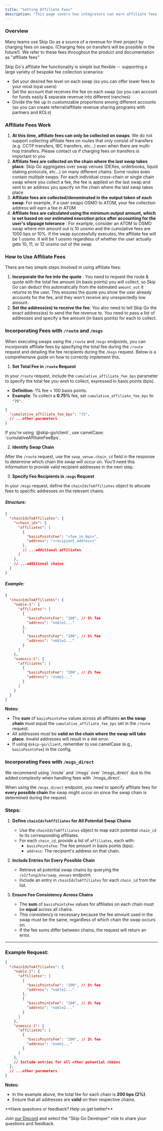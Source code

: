 ```yaml
---
title: "Setting Affiliate Fees"
description: "This page covers how integrators can earn affiliate fees on swaps."
---
```


### Overview

Many teams use Skip Go as a source of a revenue for their project by charging fees on swaps. (Charging fees on transfers will be possible in the future!). We refer to these fees throughout the product and documentation as "affiliate fees"

Skip Go's affiliate fee functionality is simple but flexible -- supporting a large variety of bespoke fee collection scenarios:

* Set your desired fee level on each swap (so you can offer lower fees to your most loyal users)
* Set the account that receives the fee on each swap (so you can account for funds easily & separate revenue into different tranches)
* Divide the fee up in customizable proportions among different accounts (so you can create referral/affiliate revenue sharing programs with partners and KOLs)

### Affiliate Fees Work

1. **At this time, affiliate fees can only be collected on swaps**. We do not support collecting affiliate fees on routes that only consist of transfers (e.g. CCTP transfers, IBC transfers, etc...) even when there are multi-hop transfers. Please contact us if charging fees on transfers is important to you
2. **Affiliate fees are collected on the chain where the last swap takes place**: Skip Go aggregates over swap venues (DEXes, orderbooks, liquid staking protocols, etc...) on many different chains. Some routes even contain multiple swaps. For each individual cross-chain or single chain swap where you collect a fee, the fee is applied on the last swap and sent to an address you specify on the chain where the last swap takes place
3. **Affiliate fees are collected/denominated in the output token of each swap**: For example, if a user swaps OSMO to ATOM, your fee collection address will earn a fee in ATOM
4. **Affiliate fees are calculated using the minimum output amount, which is set based on our estimated execution price after accounting for the user's slippage tolerance** : For example, consider an ATOM to OSMO swap where min amount out is 10 uosmo and the cumulative fees are 1000 bps or 10%. If the swap successfully executes, the affiliate fee will be 1 uosmo. It will be 1 uosmo regardless of whether the user actually gets 10, 11, or 12 uosmo out of the swap

### How to Use Affiliate Fees

There are two simple steps involved in using affiliate fees:

1. **Incorporate the fee into the quote** : You need to request the route & quote with the total fee amount (in basis points) you will collect, so Skip Go can deduct this automatically from the estimated `amount_out` it returns to the user. This ensures the quote you show the user already accounts for the fee, and they won't receive any unexpectedly low amount.
2. **Set the address(es) to receive the fee**: You also need to tell Skip Go the exact address(es) to send the fee revenue to. You need to pass a list of addresses and specify a fee amount (in basis points) for each to collect.

### Incorporating Fees with `/route` and `/msgs`

When executing swaps using the `/route` and `/msgs` endpoints, you can incorporate affiliate fees by specifying the total fee during the `/route` request and detailing the fee recipients during the `/msgs` request. Below is a comprehensive guide on how to correctly implement this.

1. **Set Total Fee in `/route` Request**

In your `/route` request, include the `cumulative_affiliate_fee_bps` parameter to specify the total fee you wish to collect, expressed in basis points (bps).

- **Definition**: 1% fee = 100 basis points.
- **Example**: To collect a **0.75%** fee, set `cumulative_affiliate_fee_bps` to `"75"`.

```json
{
  "cumulative_affiliate_fee_bps": "75",
  // ...other parameters
}
```
<Info>
 If you're using `@skip-go/client`, use camelCase: `cumulativeAffiliateFeeBps`.
</Info>


2. **Identify Swap Chain**

After the `/route` request, use the `swap_venue.chain_id` field in the response to determine which chain the swap will occur on. You'll need this information to provide valid recipient addresses in the next step.

3. **Specify Fee Recipients in `/msgs` Request**

In your `/msgs` request, define the `chainIdsToAffiliates` object to allocate fees to specific addresses on the relevant chains.

##### Structure:

```json
{
  "chainIdsToAffiliates": {
    "<chain_id>": {
      "affiliates": [
        {
          "basisPointsFee": "<fee_in_bps>",
          "address": "<recipient_address>"
        },
        // ...additional affiliates
      ]
    },
    // ...additional chains
  }
}
```

##### Example:

```json
{
  "chainIdsToAffiliates": {
    "noble-1": {
      "affiliates": [
        {
          "basisPointsFee": "100", // 1% fee
          "address": "noble1..."
        },
        {
          "basisPointsFee": "100", // 1% fee
          "address": "noble2..."
        }
      ]
    },
    "osmosis-1": {
      "affiliates": [
        {
          "basisPointsFee": "200", // 2% fee
          "address": "osmo1..."
        }
      ]
    }
  }
}
```

**Notes:**

- The **sum** of `basisPointsFee` values across all affiliates **on the swap chain** must equal the `cumulative_affiliate_fee_bps` set in the `/route` request.
- All addresses must be **valid on the chain where the swap will take place**. Invalid addresses will result in a `400` error.
- If using `@skip-go/client`, remember to use camelCase (e.g., `basisPointsFee`) in the config.


### Incorporating Fees with `/msgs_direct`

<Warning>
We recommend using `/route` and `/msgs` over `/msgs_direct` due to the added complexity when handling fees with `/msgs_direct`.
</Warning>

When using the `/msgs_direct` endpoint, you need to specify affiliate fees for **every possible chain** the swap might occur on since the swap chain is determined during the request.

### Steps:

1. **Define `chainIdsToAffiliates` for All Potential Swap Chains**
   - Use the `chainIdsToAffiliates` object to map each potential `chain_id` to its corresponding affiliates.
   - For each `chain_id`, provide a list of `affiliates`, each with:
     - `basisPointsFee`: The fee amount in basis points (bps).
     - `address`: The recipient's address on that chain.

2. **Include Entries for Every Possible Chain**

   - Retrieve all potential swap chains by querying the `/v2/fungible/swap_venues` endpoint.
   - Include an entry in `chainIdsToAffiliates` for each `chain_id` from the list.

3. **Ensure Fee Consistency Across Chains**

   - The **sum** of `basisPointsFee` values for affiliates on each chain must be **equal** across all chains.
   - This consistency is necessary because the fee amount used in the swap must be the same, regardless of which chain the swap occurs on.
   - If the fee sums differ between chains, the request will return an error.

---

### Example Request:

```json
{
  "chainIdsToAffiliates": {
    "noble-1": {
      "affiliates": [
        {
          "basisPointsFee": "100", // 1% fee
          "address": "noble1..."
        },
        {
          "basisPointsFee": "100", // 1% fee
          "address": "noble2..."
        }
      ]
    },
    "osmosis-1": {
      "affiliates": [
        {
          "basisPointsFee": "200", // 2% fee
          "address": "osmo1..."
        }
      ]
    },
    // Include entries for all other potential chains
  },
  // ...other parameters
}
```

**Notes:**

- In the example above, the total fee for each chain is **200 bps (2%)**.
- Ensure that all addresses are **valid** on their respective chains.

<Info>
 **Have questions or feedback? Help us get better!**

 Join [our Discord](https://discord.com/invite/interchain) and select the "Skip Go Developer" role to share your questions and feedback.
</Info>
